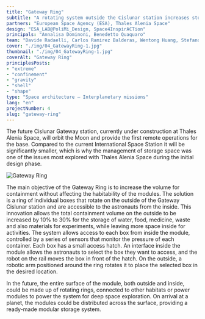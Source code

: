 ```yaml
---
title: "Gateway Ring"
subtitle: "A rotating system outside the Cislunar station increases storage capacity while keeping the internal habitat free for other activities."
partners: "European Space Agency (ESA), Thales Alenia Space"
design: "ESA_LAB@PoliMi_Design, Space4InspirACTion"
principals: "Annalisa Dominoni, Benedetto Quaquaro"
team: "Davide Radaelli, Carlos Ramirez Balderas, Wentong Huang, Stefano Mangini,  Brako Kofi Odame-Kani, Francesco Rasetti, Federico Ramognino, Lin Zhu"
cover: "./img/04_GatewayRing-1.jpg"
thumbnail: "./img/04_GatewayRing-1.jpg"
coverAlt: "Gateway Ring"
principlesPosts: 
- "extreme" 
- "confinement" 
- "gravity"
- "shell"
- "shape"
type: "Space architecture — Interplanetary missions"
lang: "en"
projectNumber: 4
slug: "gateway-ring"
---
```



The future Cislunar Gateway station, currently under construction at Thales Alenia Space, will orbit the Moon and provide the first remote operations for the base. Compared to the current International Space Station it will be significantly smaller, which is why the management of storage space was one of the issues most explored with Thales Alenia Space during the initial design phase.

<Image src={Image1} alt="Gateway Ring" class="py-6 w-full"/>

The main objective of the Gateway Ring is to increase the volume for containment without affecting the habitability of the modules. The solution is a ring of individual boxes that rotate on the outside of the Gateway Cislunar station and are accessible to the astronauts from the inside. This innovation allows the total containment volume on the outside to be increased by 10% to 30% for the storage of water, food, medicine, waste and also materials for experiments, while leaving more space inside for activities. The system allows access to each box from inside the module, controlled by a series of sensors that monitor the pressure of each container. Each box has a small access hatch. An interface inside the module allows the astronauts to select the box they want to access, and the robot on the rail moves the box in front of the hatch. On the outside, a robotic arm positioned around the ring rotates it to place the selected box in the desired location.

In the future, the entire surface of the module, both outside and inside, could be made up of rotating rings, connected to other habitats or power modules to power the system for deep space exploration. On arrival at a planet, the modules could be distributed across the surface, providing a ready-made modular storage system.